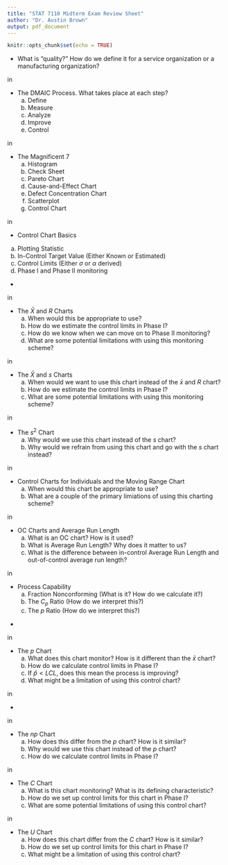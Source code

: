 ```yaml
---
title: "STAT 7110 Midterm Exam Review Sheet"
author: "Dr. Austin Brown"
output: pdf_document
---
```


```r
knitr::opts_chunk$set(echo = TRUE)
```


- What is "quality?" How do we define it for a service organization or a manufacturing organization?

\vskip 0.25 in

- The DMAIC Process. What takes place at each step?
  a. Define
  b. Measure
  c. Analyze
  d. Improve
  e. Control
  
\vskip 0.25 in

- The Magnificent 7 
  a. Histogram
  b. Check Sheet
  c. Pareto Chart
  d. Cause-and-Effect Chart
  e. Defect Concentration Chart
  f. Scatterplot
  g. Control Chart
 
 \vskip 0.25 in
 
 - Control Chart Basics
  a. Plotting Statistic
  b. In-Control Target Value (Either Known or Estimated)
  c. Control Limits (Either $\sigma$ or $\alpha$ derived)
  d. Phase I and Phase II monitoring
  
\clearpage

- \textbf{Control Charts for Variables (Continuously Measured)}

\vskip 0.25 in

- The $\bar{X}$ and $R$ Charts
  a. When would this be appropriate to use?
  b. How do we estimate the control limits in Phase I? 
  c. How do we know when we can move on to Phase II monitoring?
  d. What are some potential limitations with using this monitoring scheme?
  
\vskip 0.25 in

- The $\bar{X}$ and $s$ Charts
  a. When would we want to use this chart instead of the $\bar{x}$ and $R$ chart?
  b. How do we estimate the control limits in Phase I?
  c. What are some potential limitations with using this monitoring scheme?
  
\vskip 0.25 in

- The $s^2$ Chart
  a. Why would we use this chart instead of the $s$ chart?
  b. Why would we refrain from using this chart and go with the $s$ chart instead?
  
\vskip 0.25 in

- Control Charts for Individuals and the Moving Range Chart
  a. When would this chart be appropriate to use?
  b. What are a couple of the primary limiations of using this charting scheme?

\vskip 0.25 in

- OC Charts and Average Run Length
  a. What is an OC chart? How is it used?
  b. What is Average Run Length? Why does it matter to us? 
  c. What is the difference between in-control Average Run Length and out-of-control average run length?

\vskip 0.25 in

- Process Capability
  a. Fraction Nonconforming (What is it? How do we calculate it?)
  b. The $C_p$ Ratio (How do we interpret this?)
  c. The $p$ Ratio (How do we interpret this?)
  
\clearpage


- \textbf{Control Charts for Attributes: The Fraction Nonconforming}

\vskip 0.25 in

- The $p$ Chart
  a. What does this chart monitor? How is it different than the $\bar{x}$ chart?
  b. How do we calculate control limits in Phase I?
  c. If $\hat{p} < LCL$, does this mean the process is improving?
  d. What might be a limitation of using this control chart?
  
\vskip 0.25 in

- \textbf{Control Charts for Attributes: The Number of Nonconformities}

\vskip 0.25 in

- The $np$ Chart
  a. How does this differ from the $p$ chart? How is it similar?
  b. Why would we use this chart instead of the $p$ chart?
  c. How do we calculate control limits in Phase I?
  
\vskip 0.25 in

- The $C$ Chart
  a. What is this chart monitoring? What is its defining characteristic?
  b. How do we set up control limits for this chart in Phase I?
  c. What are some potential limitations of using this control chart? 

\vskip 0.25 in

- The $U$ Chart
  a. How does this chart differ from the $C$ chart? How is it similar?
  b. How do we set up control limits for this chart in Phase I?
  c. What might be a limitation of using this control chart?
